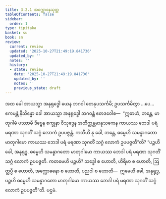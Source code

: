 ```yaml
---
title: 3.2.1 အက္ကောဓနသုတ္တ
tableOfContents: false
sidebar:
  order: 1
type: tipitaka
basket: su
book: sn
review:
  current: review
  updated: '2025-10-27T21:49:19.841736'
  updated_by: ''
  notes: ''
  history:
  - state: review
    date: '2025-10-27T21:49:19.841736'
    updated_by: ''
    notes: ''
    previous_state: draft
---
```



<ReviewStatus review={frontmatter.review} showDetails={true} />

<HypothesisAnnotation frontmatter={frontmatter} />

<DynamicBreadcrumb />

<Division number="294" book="sn" e="ch" v="18" p="323">

<Paragraph number="1273" book="sn">
အထ ခေါ အာယသ္မာ အနုရုဒ္ဓေါ ယေန ဘဂဝါ တေနုပသင်္ကမိ; ဥပသင်္ကမိတွာ …ပေ…  ဧကမန္တံ နိသိန္နော ခေါ အာယသ္မာ အနုရုဒ္ဓေါ ဘဂဝန္တံ ဧတဒဝေါစ—  “ဣဓာဟံ, ဘန္တေ, မာတုဂါမံ ပဿာမိ ဒိဗ္ဗေန စက္ခုနာ ဝိသုဒ္ဓေန အတိက္ကန္တမာနုသကေန ကာယဿ ဘေဒါ ပရံ မရဏာ သုဂတိံ သဂ္ဂံ လောကံ ဥပပဇ္ဇန္တံ. ကတီဟိ နု ခေါ, ဘန္တေ, ဓမ္မေဟိ သမန္နာဂတော မာတုဂါမော ကာယဿ ဘေဒါ ပရံ မရဏာ သုဂတိံ သဂ္ဂံ လောကံ ဥပပဇ္ဇတီ”တိ?
</Paragraph>

<Paragraph number="1274" book="sn">
“ပဉ္စဟိ ခေါ, အနုရုဒ္ဓ, ဓမ္မေဟိ သမန္နာဂတော မာတုဂါမော ကာယဿ ဘေဒါ ပရံ မရဏာ သုဂတိံ သဂ္ဂံ လောကံ ဥပပဇ္ဇတိ. ကတမေဟိ ပဉ္စဟိ? သဒ္ဓေါ စ ဟောတိ, ဟိရိမာ စ ဟောတိ, ဩတ္တပ္ပီ စ ဟောတိ, အက္ကောဓနော စ ဟောတိ, ပညဝါ စ ဟောတိ—  ဣမေဟိ ခေါ, အနုရုဒ္ဓ, ပဉ္စဟိ ဓမ္မေဟိ သမန္နာဂတော မာတုဂါမော ကာယဿ ဘေဒါ ပရံ မရဏာ သုဂတိံ သဂ္ဂံ လောကံ ဥပပဇ္ဇတီ”တိ.

</Paragraph>
</Division>

<Paragraph number="1275" type="center" book="sn">
ပဌမံ.
</Paragraph>